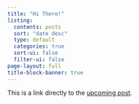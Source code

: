 ```yaml
---
title: "Hi There!"
listing:
  contents: posts
  sort: "date desc"
  type: default
  categories: true
  sort-ui: false
  filter-ui: false
page-layout: full
title-block-banner: true
---
```



This is a link directly to the [upcoming post](posts/draft-post/index.qmd){#draft-doc-link}.

